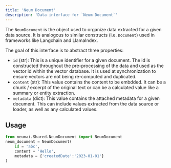 ```yaml
---
title: 'Neum Document'
description: 'Data interface for `Neum Document`'
---
```


The `NeumDocument` is the object used to organize data extracted for a given data source. It is analogous to similar constructs (i.e. `Document`) used in frameworks like Langchain and LlamaIndex.

The goal of this interface is to abstract three properties:
- `id` (str): This is a unique identifier for a given document. The id is constructed throughout the pre-processing of the data and used as the vector id within the vector database. It is used at synchronization to ensure vectors are not being re-computed and duplicated.
- `content` (str): This value contains the content to be embdded. It can be a chunk / excerpt of the original text or can be a calculated value like a summary or entity extraction.
- `metadata` (dict): This value contains the attached metadata for a given document. This can include values extracted from the data source or loader, as well as any calculated values.

## Usage

```python NeumDocument
from neumai.Shared.NeumDocument import NeumDocument
neum_document = NeumDocument(
    id = 'abc', 
    content = 'Hello',
    metadata = {'createdDate':'2023-01-01'}
)
```